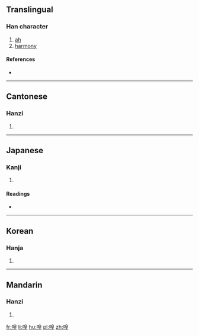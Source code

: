 ==Translingual==

===Han character===
{{Han char|rn=30|rad=口|as=09|sn=12|four=66014|canj=RHAG|ids=⿰口皇}}

# [[ah]]
# [[harmony]]

====References====
* {{Han ref|kx=0199.250|dkj=03973|dj=0421.150|hdz=10657.030|uh=55A4|ud=21924|bh=D874|bd=55412}}

----

==Cantonese==

===Hanzi===
{{yue-hanzi|jyut=|y=wong4}}

# {{defn|lang=yue|sort=口09}}

----

==Japanese==

===Kanji===
{{ja-kanji|grade=|rs=口09}}

# {{defn|lang=ja|sort=口09}}

====Readings====
* {{ja-readings|on=[[こう]] (kō), [[おう]] (ō), [[きょう]] (kyō)|kun=[[なきごえ]] (nakigoe)}}

----

==Korean==

===Hanja===
{{ko-hanja|hangeul=황|rv=hwang|mr=hwang}}

# {{defn|lang=ko|sort=口09}}

----

==Mandarin==

===Hanzi===
{{cmn-hanzi|pin=[[huáng]] ([[huang2]])|wg=huang<sup>2</sup>}}

# {{defn|lang=cmn|sort=口09}}

[[fr:喤]]
[[li:喤]]
[[hu:喤]]
[[pl:喤]]
[[zh:喤]]